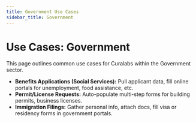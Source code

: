 ```yaml
---
title: Government Use Cases
sidebar_title: Government
---
```


# Use Cases: Government

This page outlines common use cases for Curalabs within the Government sector.

*   **Benefits Applications (Social Services):** Pull applicant data, fill online portals for unemployment, food assistance, etc.
*   **Permit/License Requests:** Auto-populate multi-step forms for building permits, business licenses.
*   **Immigration Filings:** Gather personal info, attach docs, fill visa or residency forms in government portals.
